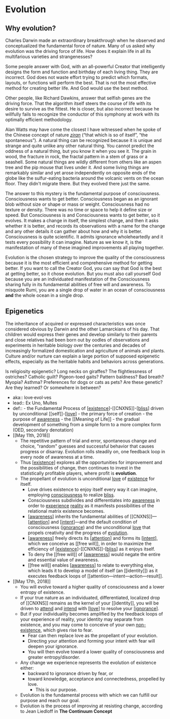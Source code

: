 # Evolution

## Why evolution?

Charles Darwin made an extraordinary breakthrough when he observed and conceptualized the fundamental force of nature. Many of us asked why evolution was the driving force of life. How does it explain life in all its multifarious varieties and strangenesses?

Some people answer with God, with an all-powerful Creator that intelligently designs the form and function and birthday of each living thing. They are incorrect. God does not waste effort trying to predict which formats, layouts, or functions will perform the best. That is not the most effective method for creating better life. And God would use the best method.

Other people, like Richard Dawkins, answer that selfish genes are the driving force. That the algorithm itself steers the course of life with its desire to survive as the fittest. He is closer, but also incorrect because he willfully fails to recognize the conductor of this symphony at work with its optimally efficient methodology.

Alan Watts may have come the closest I have witnessed when he spoke of the Chinese concept of nature _[ziran](https://en.m.wikipedia.org/wiki/Ziran)_ (“that which is so of itself”, “the spontaneous”). A natural thing can be recognized because it is unique and strange and quite unlike any other natural thing. You cannot predict the oddness of a natural thing, but you know it when you see it. The grain in wood, the fracture in rock, the fractal pattern in a stem of grass or a seashell. Some natural things are wildly different from others like an aspen tree and the pip mouse that lives under it. And some living things are remarkably similar and yet arose independently on opposite ends of the globe like the sulfur-eating bacteria around the volcanic vents on the ocean floor. They didn't migrate there. But they evolved there just the same.

The answer to this mystery is the fundamental purpose of consciousness. Consciousness wants to get better. Consciousness began as an ignorant blob without size or shape or mass or weight. Consciousness had no texture or density. There was no time or space to help it define size or speed. But Consciousness is and Consciousness wants to get better, so it evolves. It makes a change in itself, the simplest change, and then it asks whether it is better, and records its observations with a name for the change and any other details it can gather about how and why it is better. Consciousness is quite scientific. It admits ignorance wholeheartedly and it tests every possibility it can imagine. Nature as we know it, is the manifestation of many of these imagined improvements all playing together.

Evolution is the chosen strategy to improve the quality of the consciousness because it is the most efficient and comprehensive method for getting better. If you want to call the Creator God, you can say that God is the best at getting better, so it chose evolution. But you must also call yourself God because you are an individuated manifestation of the Consciousness sharing fully in its fundamental abilities of free will and awareness. To misquote Rumi, you are a single drop of water in an ocean of consciousness **and** the whole ocean in a single drop.

## Epigenetics

The inheritance of acquired or expressed characteristics was once considered obvious by Darwin and the other Lamarckians of his day. That children would express their genes and develop similarly to their parents and close relatives had been born out by oodles of observations and experiments in heritable biology over the centuries and decades of increasingly formalized domestication and agriculture of animals and plants. Culture and/or nurture can explain a large portion of supposed epigenetic effects, especially as the heritable habits and behaviors across generations.

Is religiosity epigenetic? Long necks on giraffes? The flightlessness of ostriches? Catholic guilt? Pigeon-toed gaits? Pattern baldness? Bad breath? Myopia? Asthma? Preferences for dogs or cats as pets? Are these genetic? Are they learned? Or somewhere in between?

- aka:: love·evol·ves
- lead:: Ex Uno, Multes
- def:: - the Fundamental Process of [[existence]]-[[CNXNS]]-[[bliss]]
  driven by unconditional [[self]]-[[love]] - the primary force of creation - the purpose of [awareness]([[awareness]]) - the [[Meaning of Life]] - the gradual development of something from a simple form to a more complex form (OED, secondary denotation)
- [[May 11th, 2018]]
  - The repetitive pattern of trial and error, spontaneous change and choice, "random" guesses and successful behavior that causes progress or disarray. Evolution rolls steadily on, one feedback loop in every node of awareness at a time.
  - Thus [[existence]] explores all the opportunities for improvement and the possibilities of change, then continues to invest in the statistically profitable players, where profit is **evolution**.
  - The propellant of evolution is unconditional [love]([[love]]) of [existence]([[existence]]) for itself.
    - Love drives existence to enjoy itself every way it can imagine, employing [consciousness]([[CNXNS]]) to realize [bliss]([[bliss]]).
    - Consciousness subdivides and differentiates into [awareness]([[awareness]]) in order to [experience]([[experience]]) [reality]([[reality]]) as it manifests possibilities of the relational matrix existence becomes.
    - [[awareness]] inherits the fundamental abilities of [[CNXNS]]—[[attention]] and [[intent]]—and the default condition of consciousness ([ignorance]([[ignorance]])) and the unconditional [love]([[love]]) that propels creativity and the progress of [evolution]([[evolution]]).
    - [[awareness]] freely directs its [[attention]] and forms its [[intent]], which we conceive as [[free will]], in order to maximize the efficiency of [[existence]]-[[CNXNS]]-[[bliss]] as it enjoys itself.
    - To deny the [[free will]] of [[awareness]] would negate the entire and essential value of awareness.
    - [[free will]] enables [[awareness]] to relate to everything else, which leads it to develop a model of itself (an [[identity]]) as it executes feedback loops of [[attention—intent—action—result]].
- [[May 17th, 2018]]
  - You will evolve toward a higher quality of consciousness and a lower entropy of existence.
  - If your true nature as an individuated, differentiated, localized drop of [[CNXNS]] remains as the kernel of your [[identity]], you will be driven to [attend]([[attention]]) and [intend]([[intent]]) with [[love]] to resolve your [[ignorance]].
  - But if your individuality becomes amplified by the feedback loops of your experience of reality, your identity may separate from existence, and you may come to conceive of your own [non-existence]([[death]]), which gives rise to fear.
    - Fear can then replace love as the propellant of your evolution.
    - Directing your attention and forming your intent with fear will deepen your ignorance.
    - You will then evolve toward a lower quality of consciousness and greater entropy/disorder.
  - Any change we experience represents the evolution of existence either:
    - backward to ignorance driven by fear, or
    - toward knowledge, acceptance and connectedness, propelled by love.
      - This is our purpose.
  - Evolution is the fundamental process with which we can fulfill our purpose and reach our goal.
  - Evolution is the process of improving at resisting change, according to Jean Liedloff in **The Continuum Concept**

[//begin]: # "Autogenerated link references for markdown compatibility"
[existence]: existence "existence"
[bliss]: bliss "bliss"
[love]: love "Love"
[existence]: existence "existence"
[awareness]: awareness "Awareness"
[attention]: attention "Attention"
[intent]: intent "Intent"
[awareness]: awareness "Awareness"
[attention]: attention "Attention"
[intent]: intent "Intent"
[existence]: existence "existence"
[bliss]: bliss "bliss"
[awareness]: awareness "Awareness"
[awareness]: awareness "Awareness"
[love]: love "Love"
[ignorance]: ignorance "Ignorance"
[//end]: # "Autogenerated link references"
